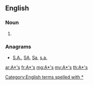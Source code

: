{{also|Appendix:Variations of "as"}}
==English==

===Noun===
{{head|en|plural|head=[[A]][[*]][['s]]}}

# {{plural of|A*|lang=en}}

===Anagrams===
* [[S.A.#English|S.A.]], [[SA#English|SA]], [[Sa#English|Sa]], [[s.a.#English|s.a.]]

[[Category:English terms spelled with *]]

[[ar:A*'s]]
[[fr:A*'s]]
[[mg:A*'s]]
[[my:A*'s]]
[[th:A*'s]]